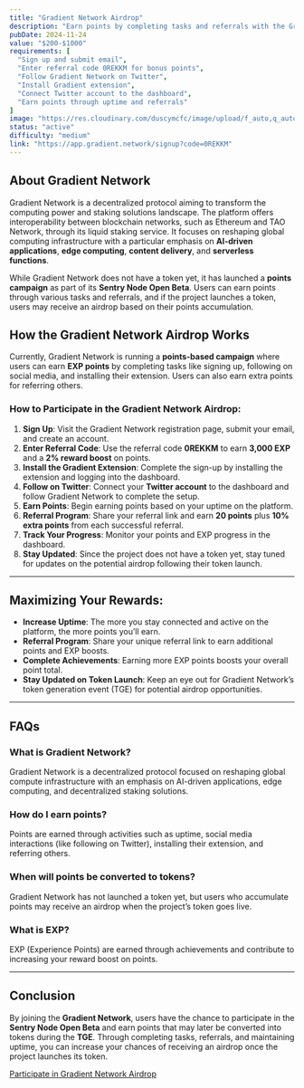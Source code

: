 ```yaml
---
title: "Gradient Network Airdrop"
description: "Earn points by completing tasks and referrals with the Gradient Network and possibly receive an airdrop when they launch their token."
pubDate: 2024-11-24
value: "$200-$1000"
requirements: [
  "Sign up and submit email",
  "Enter referral code 0REKKM for bonus points",
  "Follow Gradient Network on Twitter",
  "Install Gradient extension",
  "Connect Twitter account to the dashboard",
  "Earn points through uptime and referrals"
]
image: "https://res.cloudinary.com/duscymcfc/image/upload/f_auto,q_auto/v1/AirdropWatch/projects/gradient-network"
status: "active"
difficulty: "medium"
link: "https://app.gradient.network/signup?code=0REKKM"
---
```


## About Gradient Network

Gradient Network is a decentralized protocol aiming to transform the computing power and staking solutions landscape. The platform offers interoperability between blockchain networks, such as Ethereum and TAO Network, through its liquid staking service. It focuses on reshaping global computing infrastructure with a particular emphasis on **AI-driven applications**, **edge computing**, **content delivery**, and **serverless functions**.

While Gradient Network does not have a token yet, it has launched a **points campaign** as part of its **Sentry Node Open Beta**. Users can earn points through various tasks and referrals, and if the project launches a token, users may receive an airdrop based on their points accumulation.

## How the Gradient Network Airdrop Works

Currently, Gradient Network is running a **points-based campaign** where users can earn **EXP points** by completing tasks like signing up, following on social media, and installing their extension. Users can also earn extra points for referring others.

### How to Participate in the Gradient Network Airdrop:

1. **Sign Up**: Visit the Gradient Network registration page, submit your email, and create an account.
2. **Enter Referral Code**: Use the referral code **0REKKM** to earn **3,000 EXP** and a **2% reward boost** on points.
3. **Install the Gradient Extension**: Complete the sign-up by installing the extension and logging into the dashboard.
4. **Follow on Twitter**: Connect your **Twitter account** to the dashboard and follow Gradient Network to complete the setup.
5. **Earn Points**: Begin earning points based on your uptime on the platform.
6. **Referral Program**: Share your referral link and earn **20 points** plus **10% extra points** from each successful referral.
7. **Track Your Progress**: Monitor your points and EXP progress in the dashboard.
8. **Stay Updated**: Since the project does not have a token yet, stay tuned for updates on the potential airdrop following their token launch.

---

## Maximizing Your Rewards:

- **Increase Uptime**: The more you stay connected and active on the platform, the more points you’ll earn.
- **Referral Program**: Share your unique referral link to earn additional points and EXP boosts.
- **Complete Achievements**: Earning more EXP points boosts your overall point total.
- **Stay Updated on Token Launch**: Keep an eye out for Gradient Network’s token generation event (TGE) for potential airdrop opportunities.

---

## FAQs

### What is Gradient Network?
Gradient Network is a decentralized protocol focused on reshaping global compute infrastructure with an emphasis on AI-driven applications, edge computing, and decentralized staking solutions.

### How do I earn points?
Points are earned through activities such as uptime, social media interactions (like following on Twitter), installing their extension, and referring others.

### When will points be converted to tokens?
Gradient Network has not launched a token yet, but users who accumulate points may receive an airdrop when the project’s token goes live.

### What is EXP?
EXP (Experience Points) are earned through achievements and contribute to increasing your reward boost on points.

---

## Conclusion

By joining the **Gradient Network**, users have the chance to participate in the **Sentry Node Open Beta** and earn points that may later be converted into tokens during the **TGE**. Through completing tasks, referrals, and maintaining uptime, you can increase your chances of receiving an airdrop once the project launches its token.

[Participate in Gradient Network Airdrop](https://app.gradient.network/signup?code=0REKKM)
